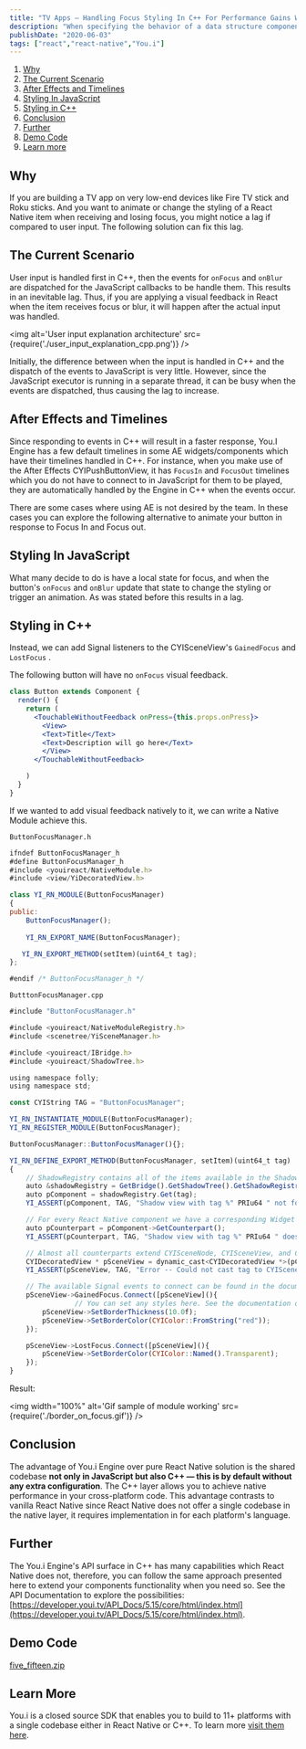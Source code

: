 ```yaml
---
title: "TV Apps — Handling Focus Styling In C++ For Performance Gains With React Native You.i"
description: "When specifying the behavior of a data structure component, there are often two concerns that need to be dealt with: basic functionality and support for data integrity. A data structure component is often easier to use if these two concerns are divided as much as possible into separate sets of client functions.²"
publishDate: "2020-06-03"
tags: ["react","react-native","You.i"]
---
```



1. [Why](#Why)
2. [The Current Scenario](#current_scenario)
3. [After Effects and Timelines](#affect_effects)
4. [Styling In JavaScript](#styling_in_js)
5. [Styling in C++](#styling_in_cpp)
6. [Conclusion](#conclusion)
7. [Further](#further)
8. [Demo Code](#demo_code)
9. [Learn more](#learn_more)



<div>
  <h2 id="Why">Why</h2>
</div>

If you are building a TV app on very low-end devices like Fire TV stick and Roku sticks. And you want to animate or change the styling of a React Native item when receiving and losing focus, you might notice a lag if compared to user input. The following solution can fix this lag.

<div>
  <h2 id="current_scenario">The Current Scenario</h2>
</div>

User input is handled first in C++, then the events for `onFocus` and `onBlur` are dispatched for the JavaScript callbacks to be handle them. This results in an inevitable lag. Thus, if you are applying a visual feedback in React when the item receives focus or blur, it will happen after the actual input was handled. 

<img alt='User input explanation architecture' src={require('./user_input_explanation_cpp.png')} />

Initially, the difference between when the input is handled in C++ and the dispatch of the events to JavaScript is very little. However, since the JavaScript executor is running in a separate thread, it can be busy when the events are dispatched, thus causing the lag to increase. 

<div>
  <h2 id="affect_effects">After Effects and Timelines</h2>
</div>

Since responding to events in C++ will result in a faster response, You.I Engine has a few default timelines in some AE widgets/components which have their timelines handled in C++. For instance, when you make use of the After Effects CYIPushButtonView, it has `FocusIn` and `FocusOut` timelines which you do not have to connect to in JavaScript for them to be played, they are automatically handled  by the Engine in C++ when the events occur. 

There are some cases where using AE is not desired by the team. In these cases you can explore the following alternative to animate your button in response to Focus In and Focus out. 
 
<div>
  <h2 id="styling_in_js">Styling In JavaScript</h2>
</div>

What many decide to do is have a local state for focus, and when the button's `onFocus` and `onBlur` update that state to change the styling or trigger an animation. As was stated before this results in a lag. 

<div>
  <h2 id="styling_in_cpp">Styling in C++</h2>
</div>

Instead, we can add Signal listeners to the CYISceneView's `GainedFocus` and `LostFocus` .

The following button will have no `onFocus` visual feedback.

```jsx
class Button extends Component {
  render() {
    return (
      <TouchableWithoutFeedback onPress={this.props.onPress}>
        <View>
        <Text>Title</Text>
        <Text>Description will go here</Text>
        </View>
      </TouchableWithoutFeedback>

    )
  }
}
```

If we wanted to add visual feedback natively to it, we can write a Native Module achieve this.

`ButtonFocusManager.h` 

```jsx
ifndef ButtonFocusManager_h
#define ButtonFocusManager_h
#include <youireact/NativeModule.h>
#include <view/YiDecoratedView.h>

class YI_RN_MODULE(ButtonFocusManager)
{
public:
    ButtonFocusManager();
    
    YI_RN_EXPORT_NAME(ButtonFocusManager);

   YI_RN_EXPORT_METHOD(setItem)(uint64_t tag);
};

#endif /* ButtonFocusManager_h */
```

`ButttonFocusManager.cpp`

```jsx
#include "ButtonFocusManager.h"

#include <youireact/NativeModuleRegistry.h>
#include <scenetree/YiSceneManager.h>

#include <youireact/IBridge.h>
#include <youireact/ShadowTree.h>

using namespace folly;
using namespace std;

const CYIString TAG = "ButtonFocusManager";

YI_RN_INSTANTIATE_MODULE(ButtonFocusManager);
YI_RN_REGISTER_MODULE(ButtonFocusManager);

ButtonFocusManager::ButtonFocusManager(){};

YI_RN_DEFINE_EXPORT_METHOD(ButtonFocusManager, setItem)(uint64_t tag)
{
    // ShadowRegistry contains all of the items available in the ShadowTree (similar to the virtual DOM).
    auto &shadowRegistry = GetBridge().GetShadowTree().GetShadowRegistry();
    auto pComponent = shadowRegistry.Get(tag);
    YI_ASSERT(pComponent, TAG, "Shadow view with tag %" PRIu64 " not found in ShadowRegistry.", tag);

    // For every React Native component we have a corresponding Widget (counterpart) in the Engine. 
    auto pCounterpart = pComponent->GetCounterpart();
    YI_ASSERT(pCounterpart, TAG, "Shadow view with tag %" PRIu64 " doesn't have a counterpart.", tag);

    // Almost all counterparts extend CYISceneNode, CYISceneView, and CYIDecoratedView, for styling get the CYIDecoratedView. (You can get more types like CYIPushButtonView if your item corresponds to one)
    CYIDecoratedView * pSceneView = dynamic_cast<CYIDecoratedView *>(pCounterpart);
    YI_ASSERT(pSceneView, TAG, "Error -- Could not cast tag to CYISceneView, tag: %" PRIu64 "", tag);

    // The available Signal events to connect can be found in the documentation: https://developer.youi.tv/API_Docs/5.15/core/html/classCYISceneView.html#a930ea87ae241ad890fc04234f5ae2d64
    pSceneView->GainedFocus.Connect([pSceneView](){
				// You can set any styles here. See the documentation of CYIDecoratedView.
        pSceneView->SetBorderThickness(10.0f);
        pSceneView->SetBorderColor(CYIColor::FromString("red"));
    });

    pSceneView->LostFocus.Connect([pSceneView](){
        pSceneView->SetBorderColor(CYIColor::Named().Transparent);
    });
}
```

Result:

<img width="100%" alt='Gif sample of module working' src={require('./border_on_focus.gif')} />

<div>
  <h2 id="conclusion">Conclusion</h2>
</div>

The advantage of You.i Engine over pure React Native solution is the shared codebase **not only in JavaScript but also C++ — this is by default without any extra configuration**. The C++ layer allows you to achieve native performance in your cross-platform code. This advantage contrasts to vanilla React Native since React Native does not offer a single codebase in the native layer, it requires implementation in for each platform's language.

<div>
  <h2 id="further">Further</h2>
</div>

The You.i Engine's API surface in C++ has many capabilities which React Native does not, therefore, you can follow the same approach presented here to extend your components functionality when you need so. See the API Documentation to explore the possibilities: [https://developer.youi.tv/API_Docs/5.15/core/html/index.html](https://developer.youi.tv/API_Docs/5.15/core/html/index.html).

<div>
  <h2 id="demo_code">Demo Code</h2>
</div>

[five_fifteen.zip](https://s3-us-west-2.amazonaws.com/secure.notion-static.com/9d4f5a0e-ee8f-406f-9397-537d4ba8df2f/five_fifteen.zip)

<div>
  <h2 id="learn_more">Learn More</h2>
</div>

You.i is a closed source SDK that enables you to build to 11+ platforms with a single codebase either in React Native or C++. To learn more [visit them here](https://www.youi.tv/).

